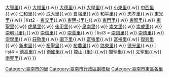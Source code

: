 {{Navbox
| title  = [[臺南市]][[東區 (臺南市)|東區]]行政區劃
| style  = 
| state  = collapsed
| image  = [[File:臺南市東區行政區圖.svg|80px]]
| name   = 臺南市東區
| list1 = [[大同里 (臺南市東區)|大同里]]{{.w}} [[大智里 (臺南市東區)|大智里]]{{.w}} [[大福里 (臺南市東區)|大福里]]{{.w}} [[大德里 (臺南市東區)|大德里]]{{.w}} [[大學里 (臺南市東區)|大學里]]{{.w}} [[小東里 (臺南市東區)|小東里]]{{.w}} [[中西里 (臺南市東區)|中西里]]{{.w}} [[仁和里 (臺南市東區)|仁和里]]{{.w}} [[成大里]]{{.w}} [[自強里 (臺南市東區)|自強里]]{{.w}} [[和平里 (臺南市東區)|和平里]]{{.w}} [[忠孝里 (臺南市東區)|忠孝里]]{{.w}} [[東光里 (臺南市東區)|東光里]]{{.w}} 
| list2 = [[東安里 (臺南市東區)|東安里]]{{.w}} [[東明里 (臺南市東區)|東明-{里}-]]{{.w}} [[東門里 (臺南市)|東門里]]{{.w}} [[東智里]]{{.w}} [[東聖里]]{{.w}} [[虎尾里]]{{.w}} [[後甲里 (臺南市東區)|後甲里]]{{.w}} [[泉南里]]{{.w}} [[崇文里 (臺南市東區)|崇文里]]{{.w}} [[崇成里]]{{.w}} [[崇明里|崇明-{里}-]]{{.w}} [[崇信里]]{{.w}} [[崇善里 (臺南市東區)|崇善里]]{{.w}} 
| list3 = [[崇誨里]]{{.w}} [[崇德里 (臺南市東區)|崇德里]]{{.w}} [[崇學里]]{{.w}} [[莊敬里 (臺南市東區)|莊敬里]]{{.w}} [[圍下里]]{{.w}} [[富強里]]{{.w}} [[富裕里]]{{.w}} [[復興里 (臺南市東區)|復興里]]{{.w}} [[新東里 (臺南市東區)|新東里]]{{.w}} [[裕聖里]]{{.w}} [[裕農里]]{{.w}} [[路東里 (臺南市東區)|路東里]]{{.w}} [[德光里]]{{.w}} 
| list4 = [[德高里 (臺南市東區)|德高里]]{{.w}} [[衛國里]]{{.w}} [[龍山里 (臺南市東區)|龍山-{里}-]]{{.w}} [[關聖里]]{{.w}} [[文聖里 (臺南市東區)|文聖里]]{{.w}} [[南聖里]]{{.w}} }}
<noinclude>[[Category:臺南市的里]]
[[Category:臺南市行政區劃模板]]</noinclude>
[[Category:臺南市東區各里]]